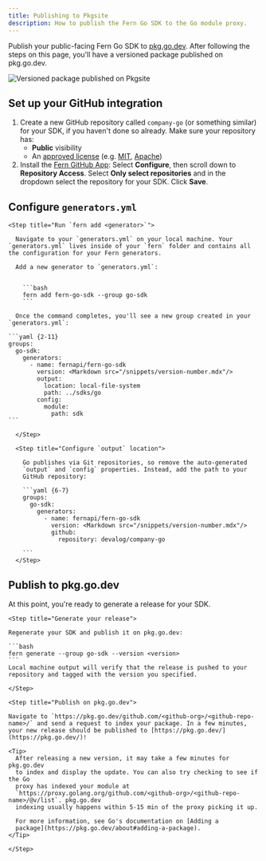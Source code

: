 ```yaml
---
title: Publishing to Pkgsite
description: How to publish the Fern Go SDK to the Go module proxy.
---
```


Publish your public-facing Fern Go SDK to
[pkg.go.dev](https://proxy.golang.org/). After following the steps on this page,
you'll have a versioned package published on pkg.go.dev.

<Frame>
	<img src="assets/go-package.png" alt="Versioned package published on Pkgsite" />
</Frame>

<Markdown src="/products/sdks/snippets/setup-fern-folder-callout.mdx"/>

## Set up your GitHub integration

  1.   Create a new GitHub repository called `company-go` (or something similar) for your SDK, if you haven't done so already. Make sure your repository has:
        *  **Public** visibility
        *  An [approved license](https://pkg.go.dev/license-policy) (e.g. [MIT](https://opensource.org/license/mit), [Apache](https://www.apache.org/licenses/LICENSE-2.0))
  1.   Install the [Fern GitHub App](https://github.com/apps/fern-api): Select **Configure**, then scroll down to **Repository Access**. Select **Only select repositories** and in the dropdown select the repository for your SDK. Click **Save**. 
  

## Configure `generators.yml`

<Steps>

	<Step title="Run `fern add <generator>`">

	  Navigate to your `generators.yml` on your local machine. Your `generators.yml` lives inside of your `fern` folder and contains all the configuration for your Fern generators. 

	  Add a new generator to `generators.yml`:


	    ```bash
	    fern add fern-go-sdk --group go-sdk
	    ```

	  Once the command completes, you'll see a new group created in your `generators.yml`:

    ```yaml {2-11}
    groups:
      go-sdk:
        generators:
          - name: fernapi/fern-go-sdk
            version: <Markdown src="/snippets/version-number.mdx"/>
            output:
              location: local-file-system
              path: ../sdks/go
            config:
              module:
                path: sdk
    ```

	  </Step>

	  <Step title="Configure `output` location">

        Go publishes via Git repositories, so remove the auto-generated
        `output` and `config` properties. Instead, add the path to your
        GitHub repository: 

	    ```yaml {6-7}
	    groups: 
	      go-sdk:
	        generators:
	          - name: fernapi/fern-go-sdk
	            version: <Markdown src="/snippets/version-number.mdx"/>
	            github:
                  repository: devalog/company-go

	    ```
	  </Step>
	    
  </Steps>


## Publish to pkg.go.dev

  At this point, you're ready to generate a release for your SDK.

<Steps>
 
	<Step title="Generate your release">

	Regenerate your SDK and publish it on pkg.go.dev:

	```bash
	fern generate --group go-sdk --version <version>
	```
    Local machine output will verify that the release is pushed to your
    repository and tagged with the version you specified. 

    </Step>

    <Step title="Publish on pkg.go.dev">
    
    Navigate to `https://pkg.go.dev/github.com/<github-org>/<github-repo-name>/` and send a request to index your package. In a few minutes, your new release should be published to [https://pkg.go.dev/](https://pkg.go.dev/)!

    <Tip>
      After releasing a new version, it may take a few minutes for pkg.go.dev
      to index and display the update. You can also try checking to see if the Go
      proxy has indexed your module at
      `https://proxy.golang.org/github.com/<github-org>/<github-repo-name>/@v/list`. pkg.go.dev
      indexing usually happens within 5-15 min of the proxy picking it up. 
      
      For more information, see Go's documentation on [Adding a
      package](https://pkg.go.dev/about#adding-a-package). 
    </Tip> 
    
    </Step>

</Steps>
